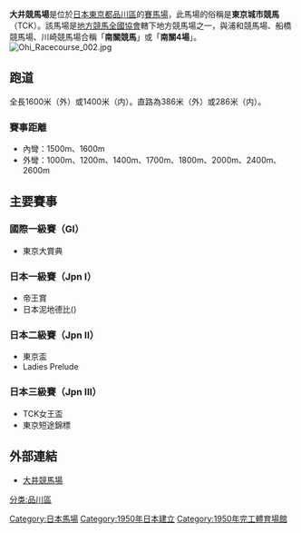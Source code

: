 {{Expand |time=2010-01-18}}{{Unreferenced |time=2010-01-18}}
'''大井競馬場'''是位於[[日本|日本]][[東京都|東京都]][[品川區|品川區]]的[[賽馬場|賽馬場]]，此馬場的俗稱是'''東京城市競馬'''（TCK）。該馬場是[[地方競馬全國協會|地方競馬全國協會]]轄下地方競馬場之一，與浦和競馬場、船橋競馬場、川崎競馬場合稱「'''南關競馬'''」或「'''南關4場'''」。
[[File:Ohi_Racecourse_002.jpg|thumb]]
== 跑道 ==
全長1600米（外）或1400米（内）。直路為386米（外）或286米（内）。

===賽事距離===
*內彎：1500m、1600m
*外彎：1000m、1200m、1400m、1700m、1800m、2000m、2400m、2600m

==主要賽事==
===國際一級賽（GI）===
*東京大賞典
===日本一級賽（Jpn I）===
*帝王賞
*日本泥地德比({{lang|ja|ジャパンダートダービー}})

===日本二級賽（Jpn II）===
*東京盃
*Ladies Prelude
===日本三級賽（Jpn III）===
*TCK女王盃
*東京短途錦標

== 外部連結 ==
*[http://www.tokyocitykeiba.com/ 大井競馬場] {{Wayback|url=http://www.tokyocitykeiba.com/ |date=20210228114800 }}

{{DEFAULTSORT:Ooi Keiba-jou}}
[[Category:日本馬場|Category:日本馬場]]
[[分类:品川區|分类:品川區]]
[[Category:1950年日本建立|Category:1950年日本建立]]
[[Category:1950年完工體育場館|Category:1950年完工體育場館]]